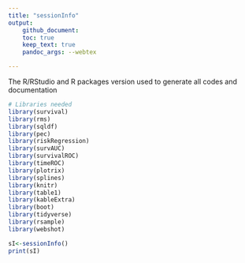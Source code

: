 ```yaml
---
title: "sessionInfo"
output: 
    github_document:
    toc: true
    keep_text: true
    pandoc_args: --webtex

---
```


The R/RStudio and R packages version used to generate all codes and documentation



```r
# Libraries needed
library(survival)
library(rms)
library(sqldf)
library(pec)
library(riskRegression)
library(survAUC)
library(survivalROC)
library(timeROC)
library(plotrix)
library(splines)
library(knitr)
library(table1)
library(kableExtra)
library(boot)
library(tidyverse)
library(rsample)
library(webshot)
```

```r
sI<-sessionInfo()
print(sI)
```